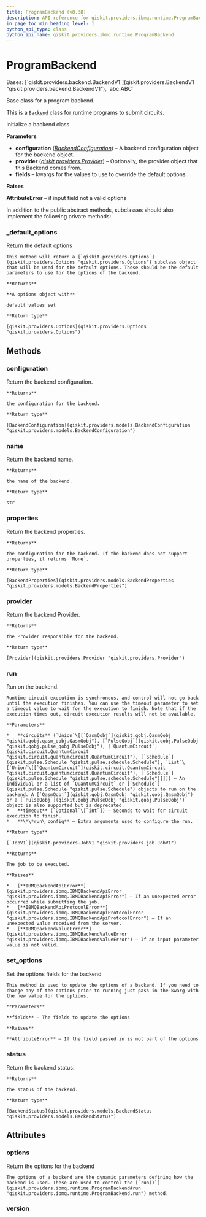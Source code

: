 ```yaml
---
title: ProgramBackend (v0.38)
description: API reference for qiskit.providers.ibmq.runtime.ProgramBackend in qiskit v0.38
in_page_toc_min_heading_level: 1
python_api_type: class
python_api_name: qiskit.providers.ibmq.runtime.ProgramBackend
---
```


# ProgramBackend

<Class id="qiskit.providers.ibmq.runtime.ProgramBackend" isDedicatedPage={true} github="https://github.com/qiskit/qiskit-ibmq-provider/tree/stable/0.19/qiskit/providers/ibmq/runtime/program/program_backend.py" signature="ProgramBackend(configuration, provider=None, **fields)" modifiers="class">
  Bases: [`qiskit.providers.backend.BackendV1`](qiskit.providers.BackendV1 "qiskit.providers.backend.BackendV1"), `abc.ABC`

  Base class for a program backend.

  This is a [`Backend`](qiskit.providers.Backend "qiskit.providers.Backend") class for runtime programs to submit circuits.

  Initialize a backend class

  **Parameters**

  *   **configuration** ([*BackendConfiguration*](qiskit.providers.models.BackendConfiguration "qiskit.providers.models.BackendConfiguration")) – A backend configuration object for the backend object.
  *   **provider** ([*qiskit.providers.Provider*](qiskit.providers.Provider "qiskit.providers.Provider")) – Optionally, the provider object that this Backend comes from.
  *   **fields** – kwargs for the values to use to override the default options.

  **Raises**

  **AttributeError** – if input field not a valid options

  In addition to the public abstract methods, subclasses should also implement the following private methods:

  ### \_default\_options

  <Function id="qiskit.providers.ibmq.runtime.ProgramBackend._default_options" signature="_default_options()" modifiers="abstract classmethod">
    Return the default options

    This method will return a [`qiskit.providers.Options`](qiskit.providers.Options "qiskit.providers.Options") subclass object that will be used for the default options. These should be the default parameters to use for the options of the backend.

    **Returns**

    **A options object with**

    default values set

    **Return type**

    [qiskit.providers.Options](qiskit.providers.Options "qiskit.providers.Options")
  </Function>

  ## Methods

  <span id="qiskit-providers-ibmq-runtime-programbackend-configuration" />

  ### configuration

  <Function id="qiskit.providers.ibmq.runtime.ProgramBackend.configuration" signature="ProgramBackend.configuration()">
    Return the backend configuration.

    **Returns**

    the configuration for the backend.

    **Return type**

    [BackendConfiguration](qiskit.providers.models.BackendConfiguration "qiskit.providers.models.BackendConfiguration")
  </Function>

  <span id="qiskit-providers-ibmq-runtime-programbackend-name" />

  ### name

  <Function id="qiskit.providers.ibmq.runtime.ProgramBackend.name" signature="ProgramBackend.name()">
    Return the backend name.

    **Returns**

    the name of the backend.

    **Return type**

    str
  </Function>

  <span id="qiskit-providers-ibmq-runtime-programbackend-properties" />

  ### properties

  <Function id="qiskit.providers.ibmq.runtime.ProgramBackend.properties" signature="ProgramBackend.properties()">
    Return the backend properties.

    **Returns**

    the configuration for the backend. If the backend does not support properties, it returns `None`.

    **Return type**

    [BackendProperties](qiskit.providers.models.BackendProperties "qiskit.providers.models.BackendProperties")
  </Function>

  <span id="qiskit-providers-ibmq-runtime-programbackend-provider" />

  ### provider

  <Function id="qiskit.providers.ibmq.runtime.ProgramBackend.provider" signature="ProgramBackend.provider()">
    Return the backend Provider.

    **Returns**

    the Provider responsible for the backend.

    **Return type**

    [Provider](qiskit.providers.Provider "qiskit.providers.Provider")
  </Function>

  <span id="qiskit-providers-ibmq-runtime-programbackend-run" />

  ### run

  <Function id="qiskit.providers.ibmq.runtime.ProgramBackend.run" signature="ProgramBackend.run(circuits, timeout=None, **run_config)" modifiers="abstract">
    Run on the backend.

    Runtime circuit execution is synchronous, and control will not go back until the execution finishes. You can use the timeout parameter to set a timeout value to wait for the execution to finish. Note that if the execution times out, circuit execution results will not be available.

    **Parameters**

    *   **circuits** (`Union`\[[`QasmQobj`](qiskit.qobj.QasmQobj "qiskit.qobj.qasm_qobj.QasmQobj"), [`PulseQobj`](qiskit.qobj.PulseQobj "qiskit.qobj.pulse_qobj.PulseQobj"), [`QuantumCircuit`](qiskit.circuit.QuantumCircuit "qiskit.circuit.quantumcircuit.QuantumCircuit"), [`Schedule`](qiskit.pulse.Schedule "qiskit.pulse.schedule.Schedule"), `List`\[`Union`\[[`QuantumCircuit`](qiskit.circuit.QuantumCircuit "qiskit.circuit.quantumcircuit.QuantumCircuit"), [`Schedule`](qiskit.pulse.Schedule "qiskit.pulse.schedule.Schedule")]]]) – An individual or a list of `QuantumCircuit` or [`Schedule`](qiskit.pulse.Schedule "qiskit.pulse.Schedule") objects to run on the backend. A [`QasmQobj`](qiskit.qobj.QasmQobj "qiskit.qobj.QasmQobj") or a [`PulseQobj`](qiskit.qobj.PulseQobj "qiskit.qobj.PulseQobj") object is also supported but is deprecated.
    *   **timeout** (`Optional`\[`int`]) – Seconds to wait for circuit execution to finish.
    *   **\*\*run\_config** – Extra arguments used to configure the run.

    **Return type**

    [`JobV1`](qiskit.providers.JobV1 "qiskit.providers.job.JobV1")

    **Returns**

    The job to be executed.

    **Raises**

    *   [**IBMQBackendApiError**](qiskit.providers.ibmq.IBMQBackendApiError "qiskit.providers.ibmq.IBMQBackendApiError") – If an unexpected error occurred while submitting the job.
    *   [**IBMQBackendApiProtocolError**](qiskit.providers.ibmq.IBMQBackendApiProtocolError "qiskit.providers.ibmq.IBMQBackendApiProtocolError") – If an unexpected value received from the server.
    *   [**IBMQBackendValueError**](qiskit.providers.ibmq.IBMQBackendValueError "qiskit.providers.ibmq.IBMQBackendValueError") – If an input parameter value is not valid.
  </Function>

  <span id="qiskit-providers-ibmq-runtime-programbackend-set-options" />

  ### set\_options

  <Function id="qiskit.providers.ibmq.runtime.ProgramBackend.set_options" signature="ProgramBackend.set_options(**fields)">
    Set the options fields for the backend

    This method is used to update the options of a backend. If you need to change any of the options prior to running just pass in the kwarg with the new value for the options.

    **Parameters**

    **fields** – The fields to update the options

    **Raises**

    **AttributeError** – If the field passed in is not part of the options
  </Function>

  <span id="qiskit-providers-ibmq-runtime-programbackend-status" />

  ### status

  <Function id="qiskit.providers.ibmq.runtime.ProgramBackend.status" signature="ProgramBackend.status()">
    Return the backend status.

    **Returns**

    the status of the backend.

    **Return type**

    [BackendStatus](qiskit.providers.models.BackendStatus "qiskit.providers.models.BackendStatus")
  </Function>

  ## Attributes

  ### options

  <Attribute id="qiskit.providers.ibmq.runtime.ProgramBackend.options">
    Return the options for the backend

    The options of a backend are the dynamic parameters defining how the backend is used. These are used to control the [`run()`](qiskit.providers.ibmq.runtime.ProgramBackend#run "qiskit.providers.ibmq.runtime.ProgramBackend.run") method.
  </Attribute>

  ### version

  <Attribute id="qiskit.providers.ibmq.runtime.ProgramBackend.version" attributeValue="1" />
</Class>

